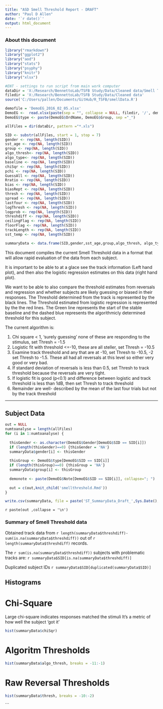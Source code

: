 ```yaml
---
title: "ASD Smell Threshold Report - DRAFT"
author: "Paul D Allen"
date: '`r date()`'
output: html_document
---
```

### About this document
```r
library("rmarkdown")
library("ggplot2")
library("aod")
library("stats")
library("psyphy")
library("knitr")
library("xlsx")

#ENT - settings to run script from main work computer
dataDir = 'X:/Research/BennettoLab/TSFB Study/Data/Cleaned data/Smell Threshold Data Files'
filedir = 'X:/Research/BennettoLab/TSFB Study/Data/Cleaned data'
source('C:/Users/pallen/Documents/GitHub/R_TSFB/smellData.R')

demofile = 'DemoEG_2016_02_05.xlsx'
DemoEG <-  read.xlsx(paste(sep = "", collapse = NULL, filedir, '/', demofile),1)
DemoEG$type <- paste(DemoEG$OrdName, DemoEG$Group, sep ="_")

allFiles = dir(dataDir, pattern ="*.xls")

SID <- substr(allFiles, start = 1, stop = 7)
gender <- rep(NA, length(SID))
sst_age <- rep(NA, length(SID))
group <- rep(NA, length(SID))
algo_thresh<- rep(NA, length(SID))
algo_type<- rep(NA, length(SID))
baseline <- rep(NA, length(SID))
chiSqr <- rep(NA, length(SID))
pchi <- rep(NA, length(SID))
GuessAll <- rep(NA, length(SID))
Rratio <- rep(NA, length(SID))
bias <- rep(NA, length(SID))
biasRept <- rep(NA, length(SID))
thresh <- rep(NA, length(SID))
spread <- rep(NA, length(SID))
lastfour <- rep(NA, length(SID))
logThresh <- rep(NA, length(SID))
logprob <- rep(NA, length(SID))
threshdiff <- rep(NA, length(SID))
ceilingFlag <- rep(NA, length(SID))
floorFlag <- rep(NA, length(SID))
trackLength <- rep(NA, length(SID))
sst_temp <- rep(NA, length(SID))

summaryData <- data.frame(SID,gender,sst_age,group,algo_thresh, algo_type,baseline, chiSqr,pchi,GuessAll,Rratio,bias,biasRept, thresh, spread, lastfour,logThresh,logprob,threshdiff,ceilingFlag, floorFlag,trackLength, sst_temp)
```


This document compiles the current Smell Threshold data in a format that will allow rapid evaluation of the data from each subject.

It is important to be able to at a glace see the track information (Left hand plot), and then also the logistic regression estimates on this data (right hand plot).

We want to be able to also compare the threshold estimates from reversals and regression and whether subjects are likely guessing or biased in their responses. The Threshold determined from the track is represented by the black lines. The Threshold estimated from logistic regression is represented by the the red lines. The Green line represents the start of the stable baseline and the dashed blue represents the algorithmicly determined threshold for this subject.

The current algorithm is:

1)	Chi square < 1, 'surely guessing' none of these are responding to the stimulus, set Thresh = -1.5
2)	Logistic fit with threshold <=-10, these are all steller, set Thresh = -10.5
3)	Examine track threshold and any that are at -10, set Thresh to -10.5, -2 set Thresh to -1.5. These all had all reversals at this level so either very good or very bad.
4)	If standard deviation of reversals is less than 0.5, set Thresh to track threshold because the reversals are very tight.
5)	If logistic fit is good (p<0.1) and difference between logistic and track threshold is less than 1dB, then set Thresh to track threshold
6)	Remainder are well- described by the mean of the last four trials but not by the track threshold


---

\pagebreak


## Subject Data

```r
out = NULL
numtoanalyse = length(allFiles)
for (i in 1:numtoanalyse) {
  
  thisGender <- as.character(DemoEG$Gender[DemoEG$SID == SID[i]])
  if (length(thisGender)==0) {thisGender = 'NA'}  
  summaryData$gender[i] <- thisGender
  
  thisGroup <- DemoEG$type[DemoEG$SID == SID[i]]
  if (length(thisGroup)==0) {thisGroup = 'NA'} 
  summaryData$group[i] <- thisGroup
  
  demonote <- paste(DemoEG$Note[DemoEG$SID == SID[i]], collapse="; ")
  
  out = c(out,knit_child('smellthreshold.Rmd'))
}

write.csv(summaryData, file = paste('ST_SummaryData_Draft_',Sys.Date(),".csv", sep = ''))
```
`r paste(out ,collapse = '\n')`

### Summary of Smell Threshold data

Obtained track data from `r length(summaryData$threshdiff)-sum(is.na(summaryData$threshdiff))` out of `r length(summaryData$threshdiff)` records.

The `r sum(is.na(summaryData$threshdiff))` subjects with problematic tracks are:
`r summaryData$SID[is.na(summaryData$threshdiff)]`

Duplicated subject IDs
`r summaryData$SID[duplicated(summaryData$SID)]`

\pagebreak


## Histograms
# Chi-Square
Large chi-square indicates responses matched the stimuli
It's a metric of how well the subject 'got it'

``` r

hist(summaryData$chiSqr)

```
\pagebreak

# Algoritm Thresholds

``` r

hist(summaryData$algo_thresh, breaks = -11:-1)

```

\pagebreak


# Raw Reversal Thresholds
```r

hist(summaryData$thresh, breaks = -10:-2)


```


\pagebreak


```

